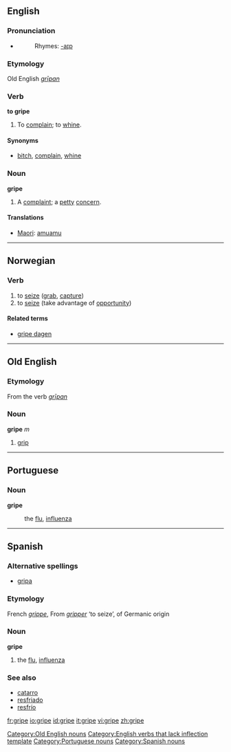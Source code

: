==English==
===Pronunciation===
*{{audio|en-us-gripe.ogg|Audio (US)}}
*:Rhymes: [[Rhymes:English:-aɪp|-aɪp]]
===Etymology===
Old English ''[[grīpan]]''
===Verb===
'''to gripe'''

#To [[complain]]; to [[whine]].

====Synonyms====
*{{italbrac|complain}} [[bitch]], [[complain]], [[whine]]

===Noun===
'''gripe'''

# A [[complaint]]; a [[petty]] [[concern]].

====Translations====
*[[Maori]]: [[amuamu]]

----

==Norwegian==
===Verb===
{{no-verb-irreg|'''gripe'''|'''[[griper]]'''|'''[[grep]]'''|'''[[grepet]]'''}}
#to [[seize]] ([[grab]], [[capture]])
#to [[seize]] (take advantage of [[opportunity]])
====Related terms====
*[[gripe dagen]]

----

==Old English==
===Etymology===
From the verb ''[[grīpan]]''
===Noun===
'''gripe''' ''m''

# [[grip]] {{gloss|Old English}}

----

==Portuguese==
===Noun===
'''gripe''' {{f}}
:the [[flu]], [[influenza]]

----

==Spanish==

===Alternative spellings===
*[[gripa]] {{italbrac|Colombia|Mexico}}

===Etymology===
French ''[[grippe]]'', From ''[[gripper]]'' ‘to seize’, of Germanic origin

===Noun===
'''gripe''' {{f}}

# the [[flu]], [[influenza]]

===See also===
*[[catarro]] {{m}}
*[[resfriado]] {{m}}
*[[resfrío]] {{m}}

[[Category:Old English nouns]]
[[Category:English verbs that lack inflection template]]
[[Category:Portuguese nouns]]
[[Category:Spanish nouns]]

[[fr:gripe]]
[[io:gripe]]
[[id:gripe]]
[[it:gripe]]
[[vi:gripe]]
[[zh:gripe]]